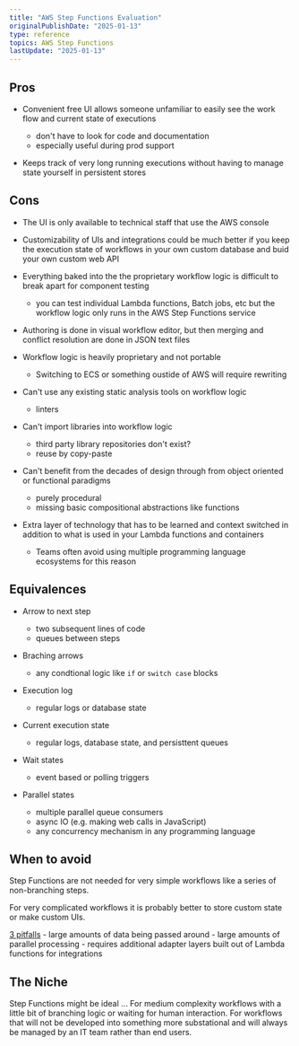 ```yaml
---
title: "AWS Step Functions Evaluation"
originalPublishDate: "2025-01-13"
type: reference
topics: AWS Step Functions
lastUpdate: "2025-01-13"
---
```



## Pros
* Convenient free UI allows someone unfamiliar to easily see the work flow and current state of executions
  - don't have to look for code and documentation
  - especially useful during prod support

* Keeps track of very long running executions without having to manage state yourself in persistent stores


## Cons

* The UI is only available to technical staff that use the AWS console

* Customizability of UIs and integrations could be much better if you keep the execution state of workflows in your own custom database and buid your own custom web API

* Everything baked into the the proprietary workflow logic is difficult to break apart for component testing
  - you can test individual Lambda functions, Batch jobs, etc but the workflow logic only runs in the AWS Step Functions service

* Authoring is done in visual workflow editor, but then merging and conflict resolution are done in JSON text files

* Workflow logic is heavily proprietary and not portable
  - Switching to ECS or something oustide of AWS will require rewriting
  
* Can't use any existing static analysis tools on workflow logic
  - linters
  
* Can't import libraries into workflow logic
  - third party library repositories don't exist?
  - reuse by copy-paste

* Can't benefit from the decades of design through from object oriented or functional paradigms
  - purely procedural
  - missing basic compositional abstractions like functions

* Extra layer of technology that has to be learned and context switched in addition to what is used in your Lambda functions and containers
  - Teams often avoid using multiple programming language ecosystems for this reason

## Equivalences

* Arrow to next step
  - two subsequent lines of code
  - queues between steps

* Braching arrows
  - any condtional logic like `if` or `switch case` blocks

* Execution log
  - regular logs or database state

* Current execution state
  - regular logs, database state, and persisttent queues

* Wait states
  - event based or polling triggers
  
* Parallel states
  - multiple parallel queue consumers
  - async IO (e.g. making web calls in JavaScript)
  - any concurrency mechanism in any programming language

## When to avoid

Step Functions are not needed for very simple workflows like a series of non-branching steps.

For very complicated workflows it is probably better to store custom state or make custom UIs.

[3 pitfalls](https://www.readysetcloud.io/blog/allen.helton/when-not-to-use-step-functions/)
    - large amounts of data being passed around
    - large amounts of parallel processing
    - requires additional adapter layers built out of Lambda functions for integrations


## The Niche

Step Functions might be ideal ...
For medium complexity workflows with a little bit of branching logic or waiting for human interaction.
For workflows that will not be developed into something more substational and will always be managed by an IT team rather than end users.



